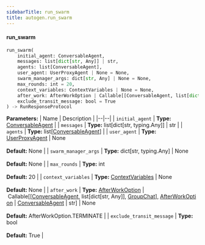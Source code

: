 ```yaml
---
sidebarTitle: run_swarm
title: autogen.run_swarm
---
```


<code class="doc-symbol doc-symbol-heading doc-symbol-function"></code>
#### run_swarm

```python
run_swarm(
    initial_agent: ConversableAgent,
    messages: list[dict[str, Any]] | str,
    agents: list[ConversableAgent],
    user_agent: UserProxyAgent | None = None,
    swarm_manager_args: dict[str, Any] | None = None,
    max_rounds: int = 20,
    context_variables: ContextVariables | None = None,
    after_work: AfterWorkOption | Callable[[ConversableAgent, list[dict[str, Any]], GroupChat], AfterWorkOption | ConversableAgent | str] | None = AfterWorkOption.TERMINATE,
    exclude_transit_message: bool = True
) -> RunResponseProtocol
```

    

<b>Parameters:</b>
| Name | Description |
|--|--|
| `initial_agent` | **Type:** [ConversableAgent](/docs/api-reference/autogen/ConversableAgent) |
| `messages` | **Type:** list[dict[str, typing.Any]] \| str |
| `agents` | **Type:** list[[ConversableAgent](/docs/api-reference/autogen/ConversableAgent)] |
| `user_agent` | **Type:** [UserProxyAgent](/docs/api-reference/autogen/UserProxyAgent) \| None<br/><br/>**Default:** None |
| `swarm_manager_args` | **Type:** dict[str, typing.Any] \| None<br/><br/>**Default:** None |
| `max_rounds` | **Type:** int<br/><br/>**Default:** 20 |
| `context_variables` | **Type:** [ContextVariables](/docs/api-reference/autogen/agentchat/group/context_variables/ContextVariables) \| None<br/><br/>**Default:** None |
| `after_work` | **Type:** [AfterWorkOption](/docs/api-reference/autogen/AfterWorkOption) \| Callable[[[ConversableAgent](/docs/api-reference/autogen/ConversableAgent), list[dict[str, Any]], [GroupChat](/docs/api-reference/autogen/GroupChat)], [AfterWorkOption](/docs/api-reference/autogen/AfterWorkOption) \| [ConversableAgent](/docs/api-reference/autogen/ConversableAgent) \| str] \| None<br/><br/>**Default:** AfterWorkOption.TERMINATE |
| `exclude_transit_message` | **Type:** bool<br/><br/>**Default:** True |

<br />